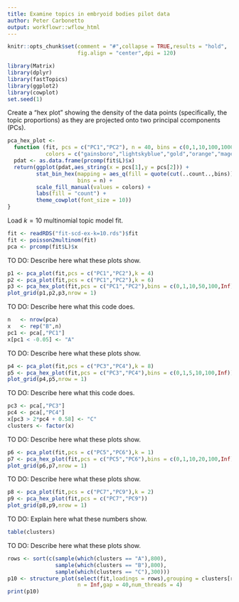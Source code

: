 ```yaml
---
title: Examine topics in embryoid bodies pilot data
author: Peter Carbonetto
output: workflowr::wflow_html
---
```


```r
knitr::opts_chunk$set(comment = "#",collapse = TRUE,results = "hold",
                      fig.align = "center",dpi = 120)
```

```r
library(Matrix)
library(dplyr)
library(fastTopics)
library(ggplot2)
library(cowplot)
set.seed(1)
```

Create a "hex plot" showing the density of the data points
(specifically, the topic proportions) as they are projected onto two
principal ccomponents (PCs).

```r
pca_hex_plot <-
  function (fit, pcs = c("PC1","PC2"), n = 40, bins = c(0,1,10,100,1000,Inf),
            colors = c("gainsboro","lightskyblue","gold","orange","magenta")) {
  pdat <- as.data.frame(prcomp(fit$L)$x)
  return(ggplot(pdat,aes_string(x = pcs[1],y = pcs[2])) +
         stat_bin_hex(mapping = aes_q(fill = quote(cut(..count..,bins))),
                      bins = n) +
         scale_fill_manual(values = colors) +
         labs(fill = "count") +
         theme_cowplot(font_size = 10))
}
```

Load $k = 10$ multinomial topic model fit.

```r
fit <- readRDS("fit-scd-ex-k=10.rds")$fit
fit <- poisson2multinom(fit)
pca <- prcomp(fit$L)$x
```

TO DO: Describe here what these plots show.

```r
p1 <- pca_plot(fit,pcs = c("PC1","PC2"),k = 4)
p2 <- pca_plot(fit,pcs = c("PC1","PC2"),k = 6)
p3 <- pca_hex_plot(fit,pcs = c("PC1","PC2"),bins = c(0,1,10,50,100,Inf))
plot_grid(p1,p2,p3,nrow = 1)
```

TO DO: Describe here what this code does.

```r
n   <- nrow(pca)
x   <- rep("B",n)
pc1 <- pca[,"PC1"]
x[pc1 < -0.05] <- "A"
```

TO DO: Describe here what these plots show.

```r
p4 <- pca_plot(fit,pcs = c("PC3","PC4"),k = 8)
p5 <- pca_hex_plot(fit,pcs = c("PC3","PC4"),bins = c(0,1,5,10,100,Inf))
plot_grid(p4,p5,nrow = 1)
```

TO DO: Describe here what this code does.

```r
pc3 <- pca[,"PC3"]
pc4 <- pca[,"PC4"]
x[pc3 > 2*pc4 + 0.58] <- "C"
clusters <- factor(x)
```

TO DO: Describe here what these plots show.

```r
p6 <- pca_plot(fit,pcs = c("PC5","PC6"),k = 1)
p7 <- pca_hex_plot(fit,pcs = c("PC5","PC6"),bins = c(0,1,10,20,100,Inf))
plot_grid(p6,p7,nrow = 1)
```

TO DO: Describe here what these plots show.

```r
p8 <- pca_plot(fit,pcs = c("PC7","PC9"),k = 2)
p9 <- pca_hex_plot(fit,pcs = c("PC7","PC9"))
plot_grid(p8,p9,nrow = 1)
```

TO DO: Explain here what these numbers show.

```r
table(clusters)
```

TO DO: Describe here what these plots show.

```r
rows <- sort(c(sample(which(clusters == "A"),800),
               sample(which(clusters == "B"),800),
               sample(which(clusters == "C"),300)))
p10 <- structure_plot(select(fit,loadings = rows),grouping = clusters[rows],
                      n = Inf,gap = 40,num_threads = 4)
print(p10)
```
